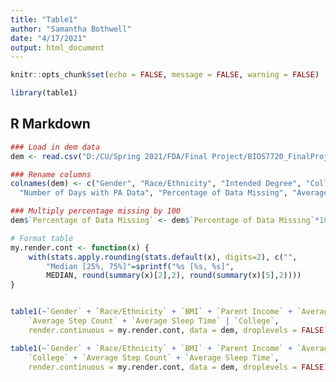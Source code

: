 ```yaml
---
title: "Table1"
author: "Samantha Bothwell"
date: "4/17/2021"
output: html_document
---
```


```r
knitr::opts_chunk$set(echo = FALSE, message = FALSE, warning = FALSE)

library(table1)
```

## R Markdown

```r
### Load in dem data 
dem <- read.csv("D:/CU/Spring 2021/FDA/Final Project/BIOS7720_FinalProject/Data/DataProcessed/Demographics.csv")[,-c(1:5,8)]

### Rename columns 
colnames(dem) <- c("Gender", "Race/Ethnicity", "Intended Degree", "College", "BMI", "Parent Income", "Average GPA", 
  "Number of Days with PA Data", "Percentage of Data Missing", "Average Sleep Time", "Average Step Count")

### Multiply percentage missing by 100
dem$`Percentage of Data Missing` <- dem$`Percentage of Data Missing`*100

# Format table
my.render.cont <- function(x) {
    with(stats.apply.rounding(stats.default(x), digits=2), c("",
        "Median [25%, 75%]"=sprintf("%s [%s, %s]", 
        MEDIAN, round(summary(x)[2],2), round(summary(x)[5],2))))
}


table1(~`Gender` + `Race/Ethnicity` + `BMI` + `Parent Income` + `Average GPA` + `Intended Degree` + 
    `Average Step Count` + `Average Sleep Time` | `College`, 
    render.continuous = my.render.cont, data = dem, droplevels = FALSE)

table1(~`Gender` + `Race/Ethnicity` + `BMI` + `Parent Income` + `Average GPA` + `Intended Degree` +  
    `College` + `Average Step Count` + `Average Sleep Time`, 
    render.continuous = my.render.cont, data = dem, droplevels = FALSE)
```
